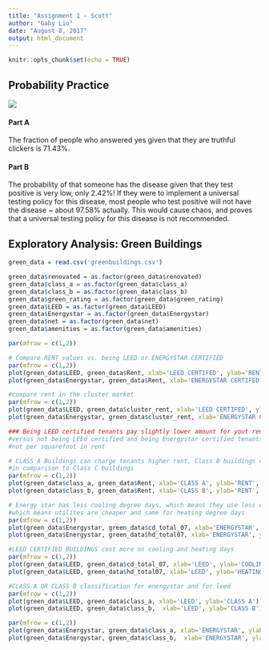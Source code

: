 ```yaml
---
title: "Assignment 1 - Scott"
author: "Gaby Lio"
date: "August 8, 2017"
output: html_document
---
```



```r
knitr::opts_chunk$set(echo = TRUE)

```
## Probability Practice
![](image_01.png)

#### Part A
The fraction of people who answered yes given that they are truthful clickers is 71.43%.

#### Part B
The probability of that someone has the disease given that they test positive is very low, only 2.42%! If they were to implement a universal testing policy for this disease, most people who test positive will not have the disease ~ about 97.58% actually. This would cause chaos, and proves that a universal testing policy for this disease is not recommended. 

## Exploratory Analysis: Green Buildings

```r
green_data = read.csv('greenbuildings.csv')

green_data$renovated = as.factor(green_data$renovated)
green_data$class_a = as.factor(green_data$class_a)
green_data$class_b = as.factor(green_data$class_b)
green_data$green_rating = as.factor(green_data$green_rating)
green_data$LEED = as.factor(green_data$LEED)
green_data$Energystar = as.factor(green_data$Energystar)
green_data$net = as.factor(green_data$net)
green_data$amenities = as.factor(green_data$amenities)

par(mfrow = c(1,2))
```

```r
# Compare RENT values vs. being LEED or ENERGYSTAR CERTIFIED 
par(mfrow = c(1,2))
plot(green_data$LEED, green_data$Rent, xlab='LEED CERTIFED', ylab='RENT', col='pink')
plot(green_data$Energystar, green_data$Rent, xlab='ENERGYSTAR CERTIFED', ylab='RENT', col='pink')
```

```r
#compare rent in the cluster market
par(mfrow = c(1,2))
plot(green_data$LEED, green_data$cluster_rent, xlab='LEED CERTIFED', ylab='CLUSTER RENT', col='pink')
plot(green_data$Energystar, green_data$cluster_rent, xlab='ENERGYSTAR CERTIFED', ylab='CLUSTER RENT', col='pink')

### Being LEED certified tenants pay slightly lower amount for yout rent per square foot
#versus not being LEEd certified and being Energystar certified tenants pay more than if you are
#not per squarefoot in rent 

```

```r
# CLASS A Buildings can charge tenants higher rent, Class B buildings cannot
#in comparison to Class C buildings
par(mfrow = c(1,2))
plot(green_data$class_a, green_data$Rent, xlab='CLASS A', ylab='RENT', col='light blue')
plot(green_data$class_b, green_data$Rent, xlab='CLASS B', ylab='RENT', col='light green')
```

```r
# Energy star has less cooling degree days, which means they use less energy
#which means utilites are cheaper and same for heating degree days
par(mfrow = c(1,2))
plot(green_data$Energystar, green_data$cd_total_07, xlab='ENERGYSTAR', ylab='COOLING DEGREE DAYS', col='grey')
plot(green_data$Energystar, green_data$hd_total07, xlab='ENERGYSTAR', ylab='HEATING DEGREE DAYS', col='yellow')
```

```r
#LEED CERTIFIED BUILDINGS cost more on cooling and heating days
par(mfrow = c(1,2))
plot(green_data$LEED, green_data$cd_total_07, xlab='LEED', ylab='COOLING DEGREE DAYS', col='grey')
plot(green_data$LEED, green_data$hd_total07, xlab='LEED', ylab='HEATING DEGREE DAYS', col='burlywood')

```

```r
#CLASS A OR CLASS B classification for energystar and for leed
par(mfrow = c(1,2))
plot(green_data$LEED, green_data$class_a, xlab='LEED', ylab='CLASS A')
plot(green_data$LEED, green_data$class_b,  xlab='LEED', ylab='CLASS B')

```
```r
par(mfrow = c(1,2))
plot(green_data$Energystar, green_data$class_a, xlab='ENERGYSTAR', ylab='CLASS A')
plot(green_data$Energystar, green_data$class_b,  xlab='ENERGYSTAR', ylab='CLASS B')
```



